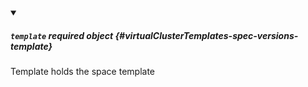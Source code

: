 


<details className="config-field" data-expandable="true" open>
<summary>

##### `template` <span className="config-field-required" data-required="false">required</span> <span className="config-field-type">object</span> <span className="config-field-default"></span> <span className="config-field-enum"></span> {#virtualClusterTemplates-spec-versions-template}

Template holds the space template

</summary>

<PartialTemplatereference />


</details>
